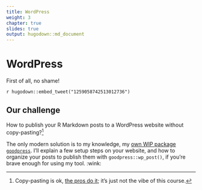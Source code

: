 ```yaml
---
title: WordPress
weight: 3
chapter: true
slides: true
output: hugodown::md_document
---
```


# WordPress

First of all, no shame!

`r hugodown::embed_tweet("1259058742513012736")`

## Our challenge

How to publish your R Markdown posts to a WordPress website without copy-pasting?[^cp]

The only modern solution is to my knowledge, my [own WIP package `goodpress`](https://github.com/maelle/goodpress). I'll explain a few setup steps on your website, and how to organize your posts to publish them with `goodpress::wp_post()`, if you're brave enough for using my tool. :wink:

[^cp]: Copy-pasting is ok, [the pros do it](https://twitter.com/gvwilson/status/1274324689322741760); it's just not the vibe of this course.